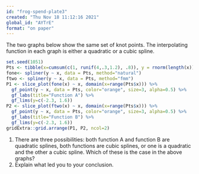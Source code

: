 ```yaml
---
id: "frog-spend-plate3"
created: "Thu Nov 18 11:12:16 2021"
global_id: "AYTrE"
format: "on paper"
---
```


The two graphs below show the same set of knot points. The interpolating function in each graph is either a quadratic or a cubic spline.
```r
set.seed(1051)
Pts <- tibble(x=cumsum(c(1, runif(4,.3,1.2), .8)), y = rnorm(length(x)))
fone<- spliner(y ~ x, data = Pts, method="natural")
ftwo <- spliner(y ~ x, data = Pts, method="fmm")
P1 <- slice_plot(fone(x) ~ x, domain(x=range(Pts$x))) %>%
  gf_point(y ~ x, data = Pts, color="orange", size=3, alpha=0.5) %>%
  gf_labs(title="Function A") %>%
  gf_lims(y=c(-2.3, 1.6))
P2 <- slice_plot(ftwo(x) ~ x, domain(x=range(Pts$x))) %>%
  gf_point(y ~ x, data = Pts, color="orange", size=3, alpha=0.5) %>%
  gf_labs(title="Function B") %>%
  gf_lims(y=c(-2.3, 1.6))
gridExtra::grid.arrange(P1, P2, ncol=2)
```

1. There are three possibilities: both function A and function B are quadratic splines, both functions are cubic splines, or one is a quadratic and the other a cubic spline. Which of these is the case in the above graphs?
2. Explain what led you to your conclusion.

